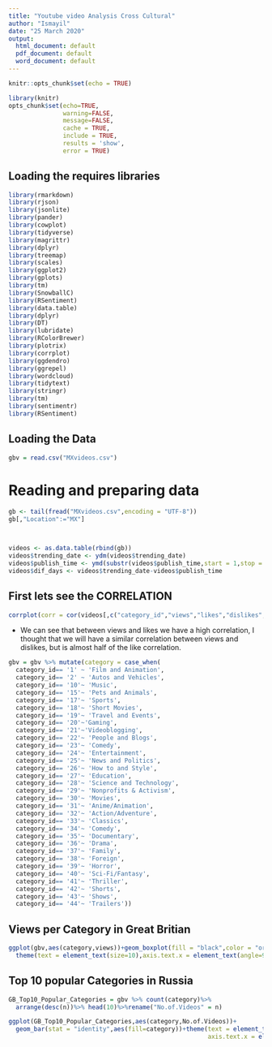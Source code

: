 ```yaml
---
title: "Youtube video Analysis Cross Cultural"
author: "Ismayil"
date: "25 March 2020"
output:
  html_document: default
  pdf_document: default
  word_document: default
---
```


```r
knitr::opts_chunk$set(echo = TRUE)
```

```r
library(knitr)
opts_chunk$set(echo=TRUE, 
               warning=FALSE, 
               message=FALSE,
               cache = TRUE,
               include = TRUE,
               results = 'show',
               error = TRUE)
```




## Loading the requires libraries

```r
library(rmarkdown)
library(rjson)
library(jsonlite)
library(pander)
library(cowplot)
library(tidyverse)
library(magrittr)
library(dplyr)
library(treemap)
library(scales)
library(ggplot2)
library(gplots)
library(tm)
library(SnowballC)
library(RSentiment)
library(data.table)
library(dplyr)
library(DT)
library(lubridate)
library(RColorBrewer)
library(plotrix)
library(corrplot)
library(ggdendro)
library(ggrepel)
library(wordcloud)
library(tidytext)
library(stringr)
library(tm)
library(sentimentr)
library(RSentiment)
```

## Loading the Data

```r

gbv = read.csv("MXvideos.csv")


```


# Reading and preparing data

```r

gb <- tail(fread("MXvideos.csv",encoding = "UTF-8"))
gb[,"Location":="MX"]



videos <- as.data.table(rbind(gb))
videos$trending_date <- ydm(videos$trending_date)
videos$publish_time <- ymd(substr(videos$publish_time,start = 1,stop = 10))
videos$dif_days <- videos$trending_date-videos$publish_time
```
## First lets see the CORRELATION

```r
corrplot(corr = cor(videos[,c("category_id","views","likes","dislikes","comment_count"),with=F]))
```

* We can see that between views and likes we have a high correlation, I thought that we will have a similar correlation between views and dislikes, but is almost half of the like correlation.

```r
gbv = gbv %>% mutate(category = case_when(
  category_id== '1' ~ 'Film and Animation',
  category_id== '2' ~ 'Autos and Vehicles',
  category_id== '10'~ 'Music',
  category_id== '15'~ 'Pets and Animals',
  category_id== '17'~ 'Sports',
  category_id== '18'~ 'Short Movies',
  category_id== '19'~ 'Travel and Events',
  category_id== '20'~'Gaming',
  category_id== '21'~'Videoblogging',
  category_id== '22'~ 'People and Blogs',
  category_id== '23'~ 'Comedy',
  category_id== '24'~ 'Entertainment',
  category_id== '25'~ 'News and Politics',
  category_id== '26'~ 'How to and Style',
  category_id== '27'~ 'Education',
  category_id== '28'~ 'Science and Technology',
  category_id== '29'~ 'Nonprofits & Activism',
  category_id== '30'~ 'Movies',
  category_id== '31'~ 'Anime/Animation',
  category_id== '32'~ 'Action/Adventure',
  category_id== '33'~ 'Classics',
  category_id== '34'~ 'Comedy',
  category_id== '35'~ 'Documentary',
  category_id== '36'~ 'Drama',
  category_id== '37'~ 'Family',
  category_id== '38'~ 'Foreign',
  category_id== '39'~ 'Horror',
  category_id== '40'~ 'Sci-Fi/Fantasy',
  category_id== '41'~ 'Thriller',
  category_id== '42'~ 'Shorts',
  category_id== '43'~ 'Shows',
  category_id== '44'~ 'Trailers'))
```

## Views per Category in Great Britian

```r
ggplot(gbv,aes(category,views))+geom_boxplot(fill = "black",color = "orange")+scale_y_log10()+
  theme(text = element_text(size=10),axis.text.x = element_text(angle=90, hjust=1))
```

## Top 10 popular Categories in Russia

```r
GB_Top10_Popular_Categories = gbv %>% count(category)%>% 
  arrange(desc(n))%>% head(10)%>%rename("No.of.Videos" = n)

ggplot(GB_Top10_Popular_Categories,aes(category,No.of.Videos))+
  geom_bar(stat = "identity",aes(fill=category))+theme(text = element_text(size=10),
                                                       axis.text.x = element_text(angle=90, hjust=1))
```






